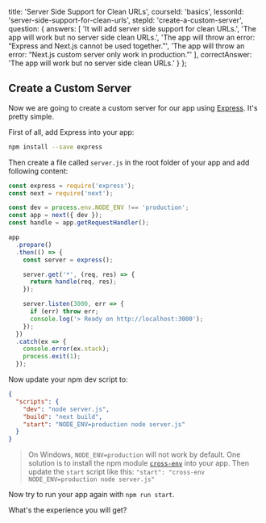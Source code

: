 
  title: 'Server Side Support for Clean URLs',
  courseId: 'basics',
  lessonId: 'server-side-support-for-clean-urls',
  stepId: 'create-a-custom-server',
  question: {
    answers: [
      'It will add server side support for clean URLs.',
      'The app will work but no server side clean URLs.',
      'The app will throw an error: “Express and Next.js cannot be used together.”',
      'The app will throw an error: “Next.js custom server only work in production.”'
    ],
    correctAnswer: 'The app will work but no server side clean URLs.'
  }
};

## Create a Custom Server

Now we are going to create a custom server for our app using [Express](https://expressjs.com/). It's pretty simple.

First of all, add Express into your app:

```bash
npm install --save express
```

Then create a file called `server.js` in the root folder of your app and add following content:

```js
const express = require('express');
const next = require('next');

const dev = process.env.NODE_ENV !== 'production';
const app = next({ dev });
const handle = app.getRequestHandler();

app
  .prepare()
  .then(() => {
    const server = express();

    server.get('*', (req, res) => {
      return handle(req, res);
    });

    server.listen(3000, err => {
      if (err) throw err;
      console.log('> Ready on http://localhost:3000');
    });
  })
  .catch(ex => {
    console.error(ex.stack);
    process.exit(1);
  });
```

Now update your npm dev script to:

```json
{
  "scripts": {
    "dev": "node server.js",
    "build": "next build",
    "start": "NODE_ENV=production node server.js"
  }
}
```

> On Windows, `NODE_ENV=production` will not work by default. One solution is to install the npm module [`cross-env`](https://www.npmjs.com/package/cross-env) into your app.
> Then update the `start` script like this: `"start": "cross-env NODE_ENV=production node server.js"`

Now try to run your app again with `npm run start`.

What's the experience you will get?

